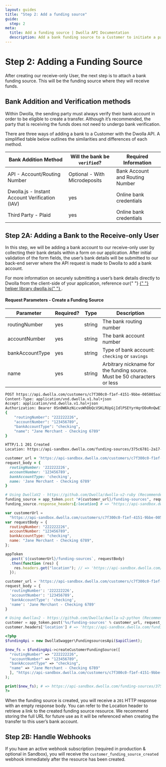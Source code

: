 ```yaml
---
layout: guides
title: "Step 2: Add a funding source"
guide:
  step: 2
meta:
  title: Add a funding source | Dwolla API Documentation
  description: Add a bank funding source to a Customer to initiate a pay-out transfer.
---
```



# Step 2: Adding a Funding Source

After creating our receive-only User, the next step is to attach a bank funding source. This will be the funding source where they will receive funds.

## Bank Addition and Verification methods

Within Dwolla, the sending party must always verify their bank account in order to be eligible to create a transfer. Although it’s recommended, the party that is receiving the funds does not need to undergo bank verification.

There are three ways of adding a bank to a Customer with the Dwolla API. A simplified table below outlines the similarities and differences of each method.

| Bank Addition Method                           | Will the bank be `verified`?  | Required Information            |
| ---------------------------------------------- | ----------------------------- | ------------------------------- |
| API - Account/Routing Number                   | Optional - With Microdeposits | Bank Account and Routing Number |
| Dwolla.js - Instant Account Verification (IAV) | yes                           | Online bank credentials         |
| Third Party - Plaid                            | yes                           | Online bank credentials         |

## Step 2A: Adding a Bank to the Receive-only User

In this step, we will be adding a bank account to our receive-only user by collecting their bank details within a form on our application. After initial validation of the form fields, the user’s bank details will be submitted to our back-end server where the API request is made to Dwolla to add a bank account.

<AlertBar variation="info">
  For more information on securely submitting a user’s bank details directly to
  Dwolla from the client-side of your application, reference our{" "}
  <a href="/resources/dwolla-js/add-a-bank-account.html">
    {" "}
    helper library dwolla.js{" "}
  </a>
  .
</AlertBar>

#### Request Parameters - Create a Funding Source

| Parameter       | Required? | Type   | Description                                                              |
| --------------- | --------- | ------ | ------------------------------------------------------------------------ |
| routingNumber   | yes       | string | The bank routing number                                                  |
| accountNumber   | yes       | string | The bank account number                                                  |
| bankAccountType | yes       | string | Type of bank account: `checking` or `savings`                            |
| name            | yes       | string | Arbitrary nickname for the funding source. Must be 50 characters or less |

```bash
POST https://api.dwolla.com/customers/c7f300c0-f1ef-4151-9bbe-005005aa3747/funding-sources
Content-Type: application/vnd.dwolla.v1.hal+json
Accept: application/vnd.dwolla.v1.hal+json
Authorization: Bearer 0Sn0W6kzNicvoWhDbQcVSKLRUpGjIdlPSEYyrHqrDDoRnQwE7Q
{
    "routingNumber": "222222226",
    "accountNumber": "123456789",
    "bankAccountType": "checking",
    "name": "Jane Merchant - Checking 6789"
}

HTTP/1.1 201 Created
Location: https://api-sandbox.dwolla.com/funding-sources/375c6781-2a17-476c-84f7-db7d2f6ffb31

```

```ruby
customer_url = 'https://api-sandbox.dwolla.com/customers/c7f300c0-f1ef-4151-9bbe-005005aa3747'
request_body = {
  routingNumber: '222222226',
  accountNumber: '123456789',
  bankAccountType: 'checking',
  name: 'Jane Merchant - Checking 6789'
}

# Using DwollaV2 - https://github.com/Dwolla/dwolla-v2-ruby (Recommended)
funding_source = app_token.post "#{customer_url}/funding-sources", request_body
funding_source.response_headers[:location] # => "https://api-sandbox.dwolla.com/funding-sources/375c6781-2a17-476c-84f7-db7d2f6ffb31"
```

```javascript
var customerUrl =
  "https://api-sandbox.dwolla.com/customers/c7f300c0-f1ef-4151-9bbe-005005aa3747";
var requestBody = {
  routingNumber: "222222226",
  accountNumber: "123456789",
  bankAccountType: "checking",
  name: "Jane Merchant - Checking 6789",
};

appToken
  .post(`${customerUrl}/funding-sources`, requestBody)
  .then(function (res) {
    res.headers.get("location"); // => 'https://api-sandbox.dwolla.com/funding-sources/375c6781-2a17-476c-84f7-db7d2f6ffb31'
  });
```

```python
customer_url = 'https://api-sandbox.dwolla.com/customers/c7f300c0-f1ef-4151-9bbe-005005aa3747'
request_body = {
  'routingNumber': '222222226',
  'accountNumber': '123456789',
  'bankAccountType': 'checking',
  'name': 'Jane Merchant - Checking 6789'
}

# Using dwollav2 - https://github.com/Dwolla/dwolla-v2-python (Recommended)
customer = app_token.post('%s/funding-sources' % customer_url, request_body)
customer.headers['location'] # => 'https://api-sandbox.dwolla.com/funding-sources/375c6781-2a17-476c-84f7-db7d2f6ffb31'
```

```php
<?php
$fundingApi = new DwollaSwagger\FundingsourcesApi($apiClient);

$new_fs = $fundingApi->createCustomerFundingSource([
  "routingNumber" => "222222226",
  "accountNumber" => "123456789",
  "bankAccountType" => "checking",
  "name" => "Jane Merchant - Checking 6789"
  ], "https://api-sandbox.dwolla.com/customers/c7f300c0-f1ef-4151-9bbe-005005aa3747"
);

print($new_fs); # => https://api-sandbox.dwolla.com/funding-sources/375c6781-2a17-476c-84f7-db7d2f6ffb31
?>
```

When the funding source is created, you will receive a `201` HTTP response with an empty response body. You can refer to the Location header to retrieve a link to the created funding source resource. We recommend storing the full URL for future use as it will be referenced when creating the transfer to this user’s bank account.

## Step 2B: Handle Webhooks

If you have an active webhook subscription (required in production & optional in Sandbox), you will receive the `customer_funding_source_created` webhook immediately after the resource has been created.
